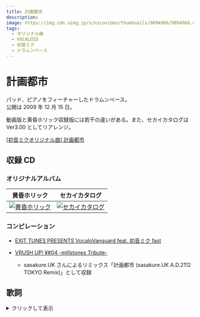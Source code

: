 ```yaml
---
title: 計画都市
description:
image: https://img.cdn.nimg.jp/s/nicovideo/thumbnails/9094966/9094966.original/r1280x720l?key=cdc55c8d9b4880d6d62d2149897f8d28750626cedf4d2ab44ee14e905dce0a42
tags:
  - オリジナル曲
  - VOCALOID
  - 初音ミク
  - ドラムンベース
---
```


# 計画都市

パッド、ピアノをフィーチャーしたドラムンベース。  
公開は 2009 年 12 月 15 日。

動画版と黄昏ホリック収録版には若干の違いがある。また、セカイカタログは Ver3.00 としてリアレンジ。

<script
  type="application/javascript"
  src="https://embed.nicovideo.jp/watch/sm9094966/script?w=640&h=360"
></script>

<noscript>
  <a href="http://www.nicovideo.jp/watch/sm9094966">
    [初音ミクオリジナル曲] 計画都市
  </a>
</noscript>

## 収録 CD

### オリジナルアルバム

|                                 黄昏ホリック                                 |                                セカイカタログ                                 |
| :--------------------------------------------------------------------------: | :---------------------------------------------------------------------------: |
| [![黄昏ホリック](../imgs/twilightholic_cover.png)](../cds/01_twilightholic/) | [![セカイカタログ](../imgs/sekai_catalog_cover.png)](../cds/04_sekaicatalog/) |

### コンピレーション

- [EXIT TUNES PRESENTS VocaloVanguard feat. 初音ミク fast](http://exittunes.com/cd/exit_tunes/qwcev00001.html)

- [VRUSH UP! ¥#04 -millstones Tribute-](http://www.umaa.net/what/VRUSHUP4.html)
  - sasakure.UK さんによるリミックス「計画都市 (sasakure.UK A.D.2112 TOKYO Remix)」として収録

## 歌詞

<details>
<summary>クリックして表示</summary>

この名前に意味なんて無い　自分か他者か分かれば良い  
本質に意味なんて無い　ただ形さえあれば良い  
この数字に意味なんて無い　ゼロかイチかが分かれば良い  
存在に意味なんて無い　ただ結果さえあれば良い

溶けないチョコレートの上に 築かれた昨日の城  
鎖された欺瞞の垣根に 守られて時を刻み続ける

日は西に沈み 星は囁き合う  
意味を失った 現実を僕は  
ただ受け入れて 夜の目醒めを待つ  
都市の台本が 書き変わる

この台詞に意味なんて無い ただ伝達が出来れば良い  
この記憶に意味なんて無い 今この意識があれば良い  
役割に意味なんて無い 単なる気まぐれでしか無い  
この都市に意味なんて無い すぐ逃げ出してしまえば良い

冷たいアスファルトの上に 転がった歯車も  
まやかしの理想を象る 繋がれた部品に過ぎなかった

日は西に沈み 星は囁き合う  
意味を失った 現実を僕は  
ただ受け入れて 夜の目醒めを待つ  
都市の台本が 書き変わる

儚い空想の窓辺に 満たされた虚構の空  
どうして誰も気付かない？ こんなにも嘘が溢れてるのに

日は西に沈み 星は囁き合う  
意味を失った 現実を僕は  
ただ受け入れて 夜の目醒めを待つ  
都市の台本が 書き変わる

日は西に沈み 星は囁き合う  
意味を失った 真実を僕は  
ただ投げ捨てて 夜の目醒めを待つ  
都市の台本が 書き変わる

</details>
